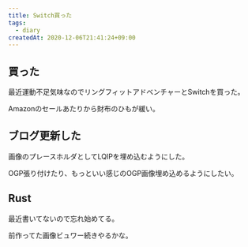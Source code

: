 ```yaml
---
title: Switch買った
tags:
  - diary
createdAt: 2020-12-06T21:41:24+09:00
---
```


## 買った

最近運動不足気味なのでリングフィットアドベンチャーとSwitchを買った。

Amazonのセールあたりから財布のひもが緩い。

## ブログ更新した

画像のプレースホルダとしてLQIPを埋め込むようにした。

OGP張り付けたり、もっといい感じのOGP画像埋め込めるようにしたい。

## Rust

最近書いてないので忘れ始めてる。

前作ってた画像ビュワー続きやるかな。
